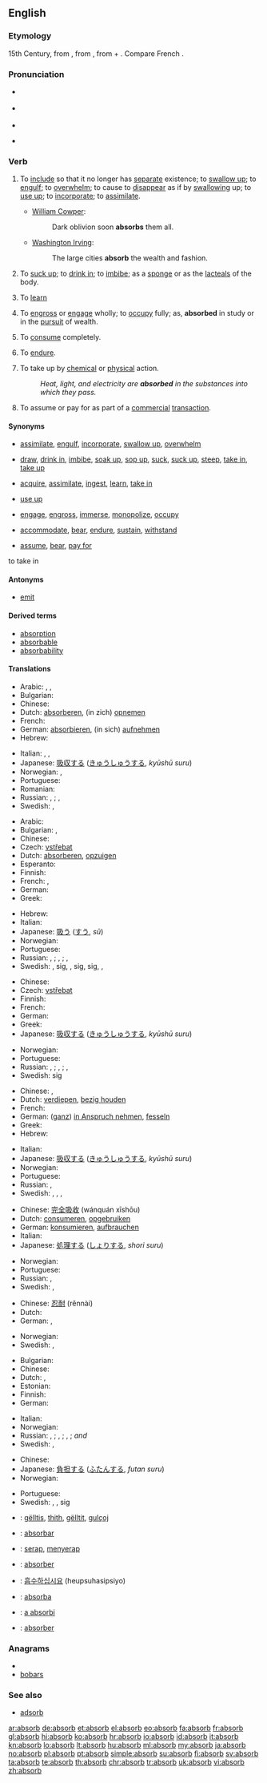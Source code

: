 ==English==

===Etymology===
15th Century, from {{etyl|fro}}, from {{etyl|la|en}} {{term|absorbeo|absorbeō|absorb|lang=la}}, from {{term|ab||from|lang=la}} + {{term|sorbeo|sorbeō|suck in|lang=la}}.  Compare French {{term|absorber|lang=fr}}.

===Pronunciation===
* {{a|RP}} {{IPA|/əbˈzɔːb/|/əbˈsɔːb/}}
* {{a|US}} {{IPA|/æbˈzɔːrb/|/æbˈsɔːrb/}}
* {{audio|en-us-absorb.ogg|Audio (US)}}

* {{rhymes|ɔː(r)b}}

===Verb===
{{en-verb}}

# {{transitive}} To [[include]] so that it no longer has [[separate]] existence; to [[swallow up]]; to [[engulf]]; to [[overwhelm]]; to cause to [[disappear]] as if by [[swallowing]] up; to [[use up]]; to [[incorporate]]; to [[assimilate]].
#* {{rfdate}} [[w:William Cowper|William Cowper]]:
#*: Dark oblivion soon '''absorbs''' them all.
#* {{rfdate}} [[w:Washington Irving|Washington Irving]]:
#*: The large cities '''absorb''' the wealth and fashion.
# {{transitive}} To [[suck up]]; to [[drink in]]; to [[imbibe]]; as a [[sponge]] or as the [[lacteals]] of the body.
# {{transitive}} To [[learn]]
# {{transitive}} To [[engross]] or [[engage]] wholly; to [[occupy]] fully; as, '''absorbed''' in study or in the [[pursuit]] of wealth.
# {{transitive}} To [[consume]] completely.
# {{transitive}} To [[endure]].
# {{transitive}} {{physics}} To take up by [[chemical]] or [[physical]] action.
#: ''Heat, light, and electricity are '''absorbed''' in the substances into which they pass.''
# {{transitive|business}} To assume or pay for as part of a [[commercial]] [[transaction]].

====Synonyms====
* {{sense|to include so that it no longer has separate existence}} [[assimilate]], [[engulf]], [[incorporate]], [[swallow up]], [[overwhelm]]
* {{sense|to suck up or drink in}} [[draw]], [[drink in]], [[imbibe]], [[soak up]], [[sop up]], [[suck]], [[suck up]], [[steep]], [[take in]], [[take up]]
* {{sense|to learn}} [[acquire]], [[assimilate]], [[ingest]], [[learn]], [[take in]]
* {{sense|to consume completely}} [[use up]]
* {{sense|to occupy fully}} [[engage]], [[engross]], [[immerse]], [[monopolize]], [[occupy]]
* {{sense|to endure}} [[accommodate]], [[bear]], [[endure]], [[sustain]], [[withstand]]
* {{sense|finance: to assume or pay for}} [[assume]], [[bear]], [[pay for]]
to take in

====Antonyms====
* {{sense|physics: to take up by chemical or physical action}} [[emit]]

====Derived terms====
* [[absorption]]
* [[absorbable]]
* [[absorbability]]

====Translations====
{{trans-top|to include so that it no longer has separate existence (1)}}
* Arabic: {{Arab|[[يحتمل]]}}, {{Arab|[[يستوعب]]}}, {{Arab|[[يسع]]}}
* Bulgarian: {{t|bg|поглъщам}}
* Chinese: {{t|cmn|吸收|tr=xīshōu|sc=Hani}}
* Dutch: [[absorberen]], (in zich) [[opnemen]]
* French: {{t+|fr|absorber}}
* German: [[absorbieren]], (in sich) [[aufnehmen]]
* Hebrew: {{t|he|ספג|tr=safág}}
{{trans-mid}}
* Italian: {{t+|it|assorbire}}, {{t-|it|incorporare}}, {{t+|it|includere}}
* Japanese: [[吸収する]] ([[きゅうしゅう]]する, ''kyūshū suru'')
* Norwegian: {{t|no|absorbere}}, {{t|no|oppsluke}}
* Portuguese: {{t+|pt|absorver}}
* Romanian: {{t|ro|absorbi}}
* Russian: {{t+|ru|поглощать|tr=pogloščát’}} {{impf}}, {{t|ru|поглотить|tr=poglotít’}} {{pf.}}; {{t|ru|вбирать|tr=vbirát’}} {{impf}}, {{t|ru|вобрать|tr=vobrát’}} {{pf.}}
* Swedish: {{t+|sv|absorbera}}, {{t|sv|uppsluka}}
{{trans-bottom}}

{{trans-top|to suck up or drink in (2)}}
* Arabic: {{Arab|[[يمتص]]}}
* Bulgarian: {{t|bg|гълтам}},  {{t|bg|поглъщам}}
* Chinese: {{t-|cmn|吸入|tr=xī rù|sc=Hani}}
* Czech: [[vstřebat]]
* Dutch: [[absorberen]], [[opzuigen]]
* Esperanto: {{t-|eo|absorbi|xs=Esperanto}}
* Finnish: {{t+|fi|imeä}}
* French: {{t+|fr|absorber}}, {{t+|fr|éponger}}
* German: {{t-|de|aufsaugen}}
* Greek: {{t+|el|απορροφώ|tr=aporofó}}
{{trans-mid}}
* Hebrew: {{t|he|ספג|tr=safág}}
* Italian: {{t+|it|assorbire}}
* Japanese: [[吸う]] ([[すう]], ''sū'')
* Norwegian: {{t+|no|absorbere}}
* Portuguese: {{t+|pt|absorver}}
* Russian: {{t+|ru|поглощать|tr=pogloščát'}} {{impf}}, {{t|ru|поглотить|tr=poglotít’}} {{pf.}}; {{t|ru|вбирать|tr=vbirát’}} {{impf}}, {{t|ru|вобрать|tr=vobrát’}} {{pf.}}; {{t|ru|впитывать|tr=vpítyvat’}} {{impf}}, {{t|ru|впитать|tr=vpitát’}} {{pf.}}
* Swedish: {{t+|sv|absorbera}}, {{t|sv|dra åt}} sig, {{t|sv|fånga upp}}, {{t|sv|suga i}} sig, {{t|sv|suga till}} sig, {{t|sv|suga upp}}, {{t|sv|ta upp}}
{{trans-bottom}}

{{trans-top|to learn (3)}}
* Chinese: {{t|cmn|吸收|tr=xīshōu|sc=Hani}}
* Czech: [[vstřebat]]
* Finnish: {{t+|fi|omaksua}}
* French: {{t+|fr|absorber}}
* German: {{t+|de|aufnehmen}}
* Greek: {{t+|el|αφομοιώνω}}
* Japanese: [[吸収する]] ([[きゅうしゅう]]する, ''kyūshū suru'')
{{trans-mid}}
* Norwegian: {{t+|no|absorbere}}
* Portuguese: {{t+|pt|absorver}}
* Russian: {{t+|ru|поглощать|tr=pogloščát’}} {{impf}}, {{t|ru|поглотить|tr=poglotít’}} {{pf.}}; {{t|ru|вбирать|tr=vbirát’}} {{impf}}, {{t|ru|вобрать|tr=vobrát’}} {{pf.}}; {{t|ru|впитывать|tr=vpítyvat’}} {{impf}}, {{t|ru|впитать|tr=vpitát’}} {{pf.}}
* Swedish: {{t|sv|tillgodogöra}} sig
{{trans-bottom}}

{{trans-top|to occupy fully (4)}}
* Chinese: {{t|cmn|全神貫注|sc=Hani}}, {{t|cmn|全神贯注|tr=quánshénguànzhù|sc=Hani}}
* Dutch: [[verdiepen]], [[bezig houden]]
* French: {{t+|fr|absorber}}
* German: ([[ganz]]) [[in Anspruch nehmen]], [[fesseln]]
* Greek: {{t+|el|απορροφώ|tr=aporofó}}
* Hebrew: {{t|he|שקע|tr=shaká}}
{{trans-mid}}
* Italian: {{t+|it|assorto}}
* Japanese: [[吸収する]] ([[きゅうしゅう]]する, ''kyūshū suru'')
* Norwegian: {{t|no|oppsluke}}
* Portuguese: {{t+|pt|absorver}}
* Russian: {{t+|ru|поглощать|tr=pogloščát’}} {{impf}}, {{t|ru|поглотить|tr=poglotít’}} {{pf.}}
* Swedish: {{t+|sv|engagera}}, {{t|sv|fängsla}}, {{t+|sv|helt}} {{t|sv|uppta}}, {{t|sv|uppsluka}}
{{trans-bottom}}

{{trans-top|to consume completely (5)}}
* Chinese: [[完全吸收]] (wánquán xīshōu)
* Dutch: [[consumeren]], [[opgebruiken]]
* German: [[konsumieren]], [[aufbrauchen]]
* Italian: {{t+|it|assorbire}}
* Japanese: [[処理する]] ([[しょり]]する, ''shori suru'')
{{trans-mid}}
* Norwegian: {{t+|no|absorbere}}
* Portuguese: {{t+|pt|absorver}}
* Russian: {{t+|ru|поглощать|tr=pogloščát’}} {{impf}}, {{t|ru|поглотить|tr=poglotít’}} {{pf.}}
* Swedish: {{t+|sv|förbruka}}, {{t+|sv|konsumera}}
{{trans-bottom}}

{{trans-top|to endure (6)}}
* Chinese: [[忍耐]] (rěnnài)
* Dutch: {{t+|nl|ondergaan}}
* German: {{t+|de|aushalten}}, {{t+|de|ertragen}}
{{trans-mid}}
* Norwegian: {{t|no|utholde}}
* Swedish: {{t+|sv|absorbera}}, {{t|sv|uppta}}
{{trans-bottom}}

{{trans-top|physics: to take up by chemical or physical action (7)}}
* Bulgarian: {{t+|bg|абсорбирам}}
* Chinese: {{t-|cmn|吸入|tr=xī rù|sc=Hani}}
* Dutch: {{t+|nl|absorberen}}, {{t-|nl|imeä}}
* Estonian: {{t|et|neelduma}}
* Finnish: {{t+|fi|absorboida}}
* German: {{t+|de|absorbieren}}
{{trans-mid}}
* Italian: {{t+|it|assorbire}}
* Norwegian: {{t+|no|absorbere}}
* Russian: {{t+|ru|поглощать|tr=pogloščát’}} {{impf}}, {{t|ru|поглотить|tr=poglotít’}} {{pf.}}; {{t|ru|вбирать|tr=vbirát’}} {{impf}}, {{t|ru|вобрать|tr=vobrát’}} {{pf.}}; {{t|ru|впитывать|tr=vpítyvat’}} {{impf}}, {{t|ru|впитать|tr=vpitát’}} {{pf.}}; {{t+|ru|абсорбировать|tr=absorbírovat’}} {{impf}} ''and'' {{pf.}}
* Swedish: {{t+|sv|absorbera}}, {{t|sv|uppta}}
{{trans-bottom}}

{{trans-top|finance: to assume or pay for (8)}}
* Chinese: {{t|cmn|吸收|tr=xīshōu|sc=Hani}}
* Japanese: [[負担する]] ([[ふたん]]する, ''futan suru'')
* Norwegian: {{t|no|påta seg}}
{{trans-mid}}
* Portuguese: {{t|pt|Aderir}}
* Swedish: {{t+|sv|absorbera}}, {{t|sv|bestrida}}, {{t|sv|påtaga}} sig
{{trans-bottom}}

{{checktrans-top}}
* {{ttbc|sq}}: [[gëlltis]], [[thith]], [[gëlltit]], [[gulçoj]]
* {{ttbc|io}}: [[absorbar]]
* {{ttbc|Indonesian}}: [[serap]], [[serap|menyerap]]
* {{ttbc|Interlingua}}: [[absorber]]
* {{ttbc|Korean}}: [[흡수하십시요]] (heupsuhasipsiyo)
* {{ttbc|Novial}}: [[absorba]]
* {{ttbc|Romanian}}: [[a absorbi]]
* {{ttbc|es}}: [[absorber]]
{{trans-bottom}}

===Anagrams===
* {{alphagram|abbors}}
* [[bobars#English|bobars]]

===See also===
* [[adsorb]]

[[ar:absorb]]
[[de:absorb]]
[[et:absorb]]
[[el:absorb]]
[[eo:absorb]]
[[fa:absorb]]
[[fr:absorb]]
[[gl:absorb]]
[[hi:absorb]]
[[ko:absorb]]
[[hr:absorb]]
[[io:absorb]]
[[id:absorb]]
[[it:absorb]]
[[kn:absorb]]
[[lo:absorb]]
[[lt:absorb]]
[[hu:absorb]]
[[ml:absorb]]
[[my:absorb]]
[[ja:absorb]]
[[no:absorb]]
[[pl:absorb]]
[[pt:absorb]]
[[simple:absorb]]
[[su:absorb]]
[[fi:absorb]]
[[sv:absorb]]
[[ta:absorb]]
[[te:absorb]]
[[th:absorb]]
[[chr:absorb]]
[[tr:absorb]]
[[uk:absorb]]
[[vi:absorb]]
[[zh:absorb]]